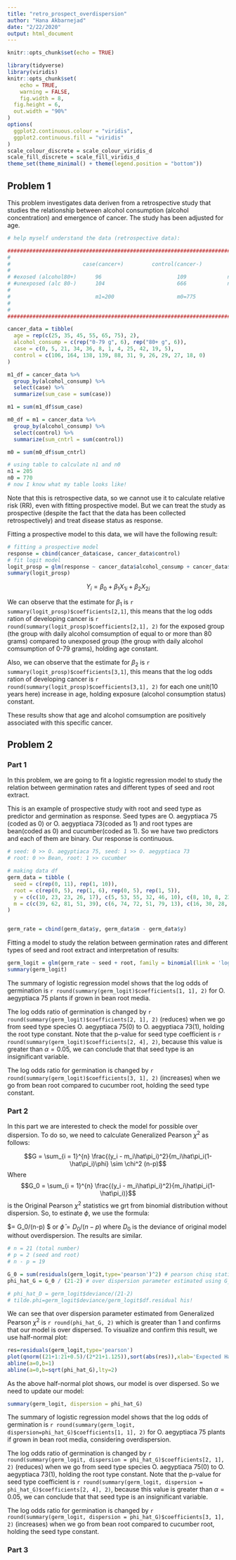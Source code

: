```yaml
---
title: "retro_prospect_overdispersion"
author: "Hana Akbarnejad"
date: "2/22/2020"
output: html_document
---
```


```r
knitr::opts_chunk$set(echo = TRUE)

library(tidyverse)
library(viridis)
knitr::opts_chunk$set(
	echo = TRUE,
	warning = FALSE,
	fig.width = 8, 
  fig.height = 6,
  out.width = "90%"
)
options(
  ggplot2.continuous.colour = "viridis",
  ggplot2.continuous.fill = "viridis"
)
scale_colour_discrete = scale_colour_viridis_d
scale_fill_discrete = scale_fill_viridis_d
theme_set(theme_minimal() + theme(legend.position = "bottom"))

```

## Problem 1

This problem investigates data deriven from a retrospective study that studies the relationship between alcohol consumption (alcohol concentration) and emergence of cancer. The study has been adjusted for age.

```r

# help myself understand the data (retrospective data):

###############################################################################
#
#                       case(cancer+)         control(cancer-) 
#
# #exosed (alcohol80+)      96                        109             n1=205
# #unexposed (alc 80-)      104                       666             n0=770
#                           
#                           m1=200                    m0=775
#
#
################################################################################

cancer_data = tibble(
  age = rep(c(25, 35, 45, 55, 65, 75), 2),
  alcohol_consump = c(rep("0-79 g", 6), rep("80+ g", 6)),
  case = c(0, 5, 21, 34, 36, 8, 1, 4, 25, 42, 19, 5),
  control = c(106, 164, 138, 139, 88, 31, 9, 26, 29, 27, 18, 0)
)

m1_df = cancer_data %>% 
  group_by(alcohol_consump) %>%
  select(case) %>% 
  summarize(sum_case = sum(case))

m1 = sum(m1_df$sum_case)

m0_df = m1 = cancer_data %>% 
  group_by(alcohol_consump) %>%
  select(control) %>% 
  summarize(sum_cntrl = sum(control))

m0 = sum(m0_df$sum_cntrl)

# using table to calculate n1 and n0
n1 = 205
n0 = 770
# now I know what my table looks like!
```

Note that this is retrospective data, so we cannot use it to calculate relative risk (RR), even with fitting prospective model. But we can treat the study as prospective (despite the fact that the data has been collected retrospectively) and treat disease status as response.

Fitting a prospective model to this data, we will have the following result:

```r

# fitting a prospective model
response = cbind(cancer_data$case, cancer_data$control)
# fit logit model
logit_prosp = glm(response ~ cancer_data$alcohol_consump + cancer_data$age, family=binomial(link='logit'))
summary(logit_prosp)
```


$$Y_i = \beta_0 + \beta_1X_{1i} + \beta_2 X_{2i}$$

We can observe that the estimate for $\beta_1$ is `r summary(logit_prosp)$coefficients[2,1]`, this means that the log odds ration of developing cancer is `r round(summary(logit_prosp)$coefficients[2,1], 2)` for the exposed group (the group with daily alcohol comsumption of equal to or more than 80 grams) compared to unexposed group (the group with daily alcohol comsumption of 0-79 grams), holding age constant.

Also, we can observe that the estimate for $\beta_2$ is `r summary(logit_prosp)$coefficients[3,1]`, this means that the log odds ration of developing cancer is `r round(summary(logit_prosp)$coefficients[3,1], 2)` for each one unit(10 years here) increase in age, holding exposure (alcohol consumption status) constant.

These results show that age and alcohol comsumption are positively associated with this specific cancer.

## Problem 2

### Part 1

In this problem, we are going to fit a logistic regression model to study the relation between germination rates and different types of seed and root extract.

This is an example of prospective study  with root and seed type as predictor and germination as response. Seed types are O. aegyptiaca 75 (coded as 0) or O. aegyptiaca 73(coded as 1) and root types are bean(coded as 0) and cucumber(coded as 1). So we have two predictors and each of them are binary. Our response is continuous.

```r

# seed: 0 >> O. aegyptiaca 75, seed: 1 >> O. aegyptiaca 73
# root: 0 >> Bean, root: 1 >> cucumber

# making data df
germ_data = tibble (
  seed = c(rep(0, 11), rep(1, 10)),
  root = c(rep(0, 5), rep(1, 6), rep(0, 5), rep(1, 5)),
  y = c(c(10, 23, 23, 26, 17), c(5, 53, 55, 32, 46, 10), c(8, 10, 8, 23, 0), c(3, 22, 15, 32, 3)),
  m = c(c(39, 62, 81, 51, 39), c(6, 74, 72, 51, 79, 13), c(16, 30, 28, 45, 4), c(12, 41, 30, 51, 7))
) 


germ_rate = cbind(germ_data$y, germ_data$m - germ_data$y)

```

Fitting a model to study the relation between germination rates and different types of seed and root extract and interpretation of results:

```r

germ_logit = glm(germ_rate ~ seed + root, family = binomial(link = 'logit'), data = germ_data)
summary(germ_logit)
```

The summary of logistic regression model shows that the log odds of germination is `r round(summary(germ_logit)$coefficients[1, 1], 2)` for O. aegyptiaca 75 plants if grown in bean root media.

The log odds ratio of germination is changed by `r round(summary(germ_logit)$coefficients[2, 1], 2)` (reduces) when we go from seed type species O. aegyptiaca 75(0) to O. aegyptiaca 73(1), holding the root type constant. Note that the p-value for seed type coefficient is `r round(summary(germ_logit)$coefficients[2, 4], 2)`, because this value is greater than $\alpha = 0.05$, we can conclude that that seed type is an insignificant variable. 

The log odds ratio for germination is changed by `r round(summary(germ_logit)$coefficients[3, 1], 2)` (increases) when we go from bean root compared to cucumber root, holding the seed type constant.

### Part 2

In this part we are interested to check the model for possible over dispersion. To do so, we need to calculate Generalized Pearson $\chi^2$ as follows:

$$G = \sum_{i = 1}^{n} \frac{(y_i - m_i\hat\pi_i)^2}{m_i\hat\pi_i(1-\hat\pi_i)\phi} \sim \chi^2 (n-p)$$
Where $$G_0 = \sum_{i = 1}^{n} \frac{(y_i - m_i\hat\pi_i)^2}{m_i\hat\pi_i(1-\hat\pi_i)}$$ is the Original Pearson $\chi^2$ statistics we grt from binomial distribution without dispersion. So, to estinate $\phi$, we use the formula:

$\hat\phi = G_0/(n-p) $ or $\hat\phi = D_0/(n-p)$ where $D_0$ is the deviance of original model without overdispersion. The results are similar.

```r
# n = 21 (total number)
# p = 2 (seed and root)
# n - p = 19

G_0 = sum(residuals(germ_logit,type='pearson')^2) # pearson chisq statistics (G0)
phi_hat_G = G_0 / (21-2) # over dispersion parameter estimated using G_0

# phi_hat_D = germ_logit$deviance/(21-2)
# tilde.phi=germ_logit$deviance/germ_logit$df.residual his!
```

We can see that over dispersion parameter estimated from Generalized Pearson $\chi^2$ is `r round(phi_hat_G, 2)` which is greater than 1 and confirms that our model is over dispersed. To visualize and confirm this result, we use half-normal plot:

```r

res=residuals(germ_logit,type='pearson')
plot(qnorm((21+1:21+0.5)/(2*21+1.125)),sort(abs(res)),xlab='Expected Half-Normal Order Stats',ylab='Ordered Abs Pearson Residuals')
abline(a=0,b=1)
abline(a=0,b=sqrt(phi_hat_G),lty=2)
```

As the above half-normal plot shows, our model is over dispersed. So we need to update our model:

```r

summary(germ_logit, dispersion = phi_hat_G)
```

The summary of logistic regression model shows that the log odds of germination is `r round(summary(germ_logit, dispersion=phi_hat_G)$coefficients[1, 1], 2)` for O. aegyptiaca 75 plants if grown in bean root media, considering overdispersion.

The log odds ratio of germination is changed by `r round(summary(germ_logit, dispersion = phi_hat_G)$coefficients[2, 1], 2)` (reduces) when we go from seed type species O. aegyptiaca 75(0) to O. aegyptiaca 73(1), holding the root type constant. Note that the p-value for seed type coefficient is `r round(summary(germ_logit, dispersion = phi_hat_G)$coefficients[2, 4], 2)`, because this value is greater than $\alpha = 0.05$, we can conclude that that seed type is an insignificant variable. 

The log odds ratio for germination is changed by `r round(summary(germ_logit, dispersion = phi_hat_G)$coefficients[3, 1], 2)` (increases) when we go from bean root compared to cucumber root, holding the seed type constant.

### Part 3
